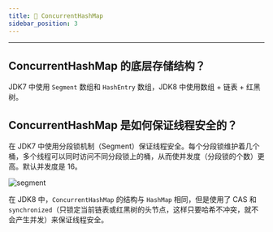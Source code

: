 ```yaml
---
title: 🧘 ConcurrentHashMap
sidebar_position: 3
---
```


----

## ConcurrentHashMap 的底层存储结构？

JDK7 中使用 `Segment` 数组和 `HashEntry` 数组，JDK8 中使用数组 + 链表 + 红黑树。

## ConcurrentHashMap 是如何保证线程安全的？

在 JDK7 中使用分段锁机制（Segment）保证线程安全。每个分段锁维护着几个桶，多个线程可以同时访问不同分段锁上的桶，从而使并发度（分段锁的个数）更高。默认并发度是 16。

![segment](https://camo.githubusercontent.com/611426fd924e7331fc19768e939456311e3d908fbb76d2441b489b976521399d/687474703a2f2f626c6f672d696d672e636f6f6c73656e2e636e2f696d672f436f6e63757272656e74486173684d61702d6a646b312e372e706e67)

在 JDK8 中，`ConcurrentHashMap` 的结构与 `HashMap` 相同，但是使用了 CAS 和 `synchronized`（只锁定当前链表或红黑树的头节点，这样只要哈希不冲突，就不会产生并发）来保证线程安全。
